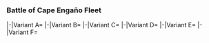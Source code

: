 ===Battle of Cape Engaño Fleet===
<tabber>
|-|Variant A=
{{:Friend Fleet/Battle_of_Cape_Engaño_Fleet/A}}
|-|Variant B=
{{:Friend Fleet/Battle_of_Cape_Engaño_Fleet/B}}
|-|Variant C=
{{:Friend Fleet/Battle_of_Cape_Engaño_Fleet/C}}
|-|Variant D=
{{:Friend Fleet/Battle_of_Cape_Engaño_Fleet/D}}
|-|Variant E=
{{:Friend Fleet/Battle_of_Cape_Engaño_Fleet/E}}
|-|Variant F=
{{:Friend Fleet/Battle_of_Cape_Engaño_Fleet/F}}
</tabber>